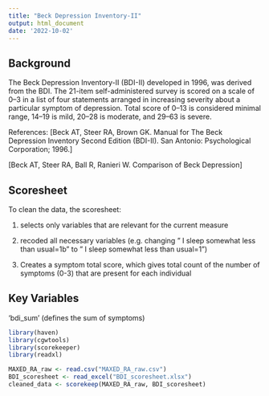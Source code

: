 ```yaml
---
title: "Beck Depression Inventory-II"
output: html_document
date: '2022-10-02'
---
```

## Background
The Beck Depression Inventory-II (BDI-II) developed in 1996, was derived from the BDI. The 21-item self-administered survey is scored on a scale of 0–3 in a list of four statements arranged in increasing severity about a particular symptom of depression. Total score of 0–13 is considered minimal range, 14–19 is mild, 20–28 is moderate, and 29–63 is severe.

References:
[Beck AT, Steer RA, Brown GK. Manual for The Beck Depression Inventory Second Edition (BDI-II). San Antonio: Psychological Corporation; 1996.]

[Beck AT, Steer RA, Ball R, Ranieri W. Comparison of Beck Depression]

## Scoresheet
To clean the data, the scoresheet:

(1) selects only variables that are relevant for the current measure

(2) recoded all necessary variables (e.g. changing " I sleep somewhat less than usual=1b" to " I sleep somewhat less than usual=1")

(3) Creates a symptom total score, which gives total count of the number of symptoms (0-3) that are present for each individual

## Key Variables
'bdi_sum' (defines the sum of symptoms)

```r
library(haven)
library(cgwtools)
library(scorekeeper)
library(readxl)
```

```r
MAXED_RA_raw <- read.csv("MAXED_RA_raw.csv")
BDI_scoresheet <- read_excel("BDI_scoresheet.xlsx")
cleaned_data <- scorekeep(MAXED_RA_raw, BDI_scoresheet)
```

